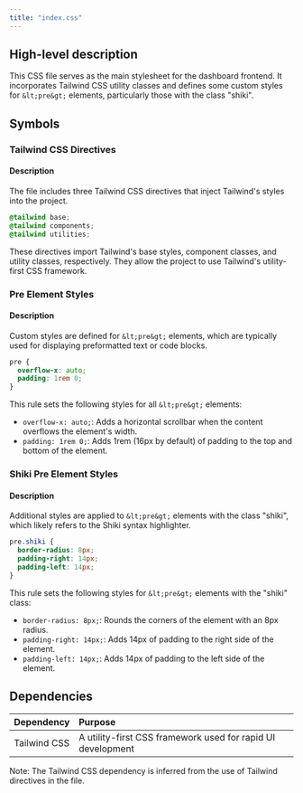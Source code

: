 ```yaml
---
title: "index.css"
---
```


## High-level description
This CSS file serves as the main stylesheet for the dashboard frontend. It incorporates Tailwind CSS utility classes and defines some custom styles for `&lt;pre&gt;` elements, particularly those with the class "shiki".

## Symbols

### Tailwind CSS Directives
#### Description
The file includes three Tailwind CSS directives that inject Tailwind's styles into the project.

```css
@tailwind base;
@tailwind components;
@tailwind utilities;
```

These directives import Tailwind's base styles, component classes, and utility classes, respectively. They allow the project to use Tailwind's utility-first CSS framework.

### Pre Element Styles
#### Description
Custom styles are defined for `&lt;pre&gt;` elements, which are typically used for displaying preformatted text or code blocks.

```css
pre {
  overflow-x: auto;
  padding: 1rem 0;
}
```

This rule sets the following styles for all `&lt;pre&gt;` elements:
- `overflow-x: auto;`: Adds a horizontal scrollbar when the content overflows the element's width.
- `padding: 1rem 0;`: Adds 1rem (16px by default) of padding to the top and bottom of the element.

### Shiki Pre Element Styles
#### Description
Additional styles are applied to `&lt;pre&gt;` elements with the class "shiki", which likely refers to the Shiki syntax highlighter.

```css
pre.shiki {
  border-radius: 8px;
  padding-right: 14px;
  padding-left: 14px;
}
```

This rule sets the following styles for `&lt;pre&gt;` elements with the "shiki" class:
- `border-radius: 8px;`: Rounds the corners of the element with an 8px radius.
- `padding-right: 14px;`: Adds 14px of padding to the right side of the element.
- `padding-left: 14px;`: Adds 14px of padding to the left side of the element.

## Dependencies
| Dependency | Purpose |
|:-----------|:--------|
| Tailwind CSS | A utility-first CSS framework used for rapid UI development |

Note: The Tailwind CSS dependency is inferred from the use of Tailwind directives in the file.